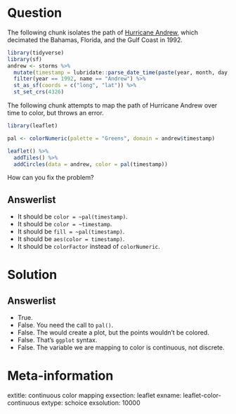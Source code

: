 Question
========

The following chunk isolates the path of [Hurricane Andrew](https://en.wikipedia.org/wiki/Hurricane_Andrew), which decimated the Bahamas, Florida, and the Gulf Coast in 1992. 

```r
library(tidyverse)
library(sf)
andrew <- storms %>%
  mutate(timestamp = lubridate::parse_date_time(paste(year, month, day, hour), "%Y %m %d %H")) %>%
  filter(year == 1992, name == "Andrew") %>%
  st_as_sf(coords = c("long", "lat")) %>%
  st_set_crs(4326)
```

The following chunk attempts to map the path of Hurricane Andrew over time to color, but throws an error. 

```r
library(leaflet)

pal <- colorNumeric(palette = "Greens", domain = andrew$timestamp)

leaflet() %>%
  addTiles() %>%
  addCircles(data = andrew, color = pal(timestamp))
```

How can you fix the problem? 


Answerlist
----------
* It should be `color = ~pal(timestamp)`.
* It should be `color = ~timestamp`.
* It should be `fill = ~pal(timestamp)`.
* It should be `aes(color = timestamp)`.
* It should be `colorFactor` instead of `colorNumeric`.


Solution
========

Answerlist
----------
* True.
* False. You need the call to `pal()`. 
* False. The would create a plot, but the points wouldn't be colored. 
* False. That's `ggplot` syntax. 
* False. The variable we are mapping to color is continuous, not discrete. 


Meta-information
================
extitle: continuous color mapping
exsection: leaflet
exname: leaflet-color-continuous
extype: schoice
exsolution: 10000
